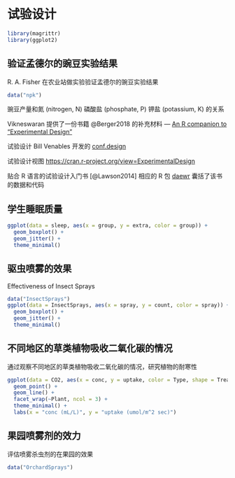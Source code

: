 # 试验设计 {#chap:experimental-design}

```r
library(magrittr)
library(ggplot2)
```

## 验证孟德尔的豌豆实验结果 {#sec:npk}

<!-- 试验设计：正交设计 -->
R. A. Fisher 在农业站做实验验证孟德尔的豌豆实验结果

```r
data("npk")
```

豌豆产量和氮 (nitrogen, N) 磷酸盐 (phosphate, P) 钾盐 (potassium, K) 的关系

<!-- 实验：验证性，已经有结果了，做实验验证某个定律 -->
<!-- 试验：人为操作，但是不确定结果如何 -->

Vikneswaran 提供了一份书籍 @Berger2018 的补充材料 --- [An R companion to "Experimental Design"](http://CRAN.R-project.org/doc/contrib/Vikneswaran-ED_companion.pdf)

试验设计 Bill Venables 开发的 [conf.design](https://cran.r-project.org/package=conf.design)

试验设计视图 <https://cran.r-project.org/view=ExperimentalDesign>

贴合 R 语言的试验设计入门书 [@Lawson2014] 相应的 R 包 [daewr](https://cran.r-project.org/package=daewr) 囊括了该书的数据和代码


## 学生睡眠质量 {#sec:sleep}

<!-- 单因素两水平方差分析 -->

```r
ggplot(data = sleep, aes(x = group, y = extra, color = group)) +
  geom_boxplot() +
  geom_jitter() +
  theme_minimal()
```


## 驱虫喷雾的效果 {#sec:insectsprays}

<!-- 单因素多水平方差分析，多重比较 -->

Effectiveness of Insect Sprays

```r
data("InsectSprays")
ggplot(data = InsectSprays, aes(x = spray, y = count, color = spray)) +
  geom_boxplot() +
  geom_jitter() +
  theme_minimal()
```

## 不同地区的草类植物吸收二氧化碳的情况 {#sec:CO2}

<!-- 多因素多水平方差分析：绘图表示5个变量 -->

通过观察不同地区的草类植物吸收二氧化碳的情况，研究植物的耐寒性

```r
ggplot(data = CO2, aes(x = conc, y = uptake, color = Type, shape = Treatment)) +
  geom_point() +
  geom_line() +
  facet_wrap(~Plant, ncol = 3) +
  theme_minimal() +
  labs(x = "conc (mL/L)", y = "uptake (umol/m^2 sec)")
```

## 果园喷雾剂的效力 {#sec:OrchardSprays}

<!-- 拉丁方设计 -->

评估喷雾杀虫剂的在果园的效果

```r
data("OrchardSprays")
```
